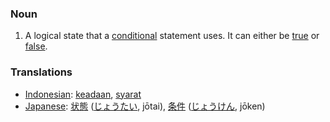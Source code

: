 === Noun ===
#A logical state that a [[conditional]] statement uses.  It can either be [[true]] or [[false]].

=== Translations ===
*[[Indonesian]]: [[ada|keadaan]], [[syarat]]
*[[Japanese]]: [[状態]] ([[じょうたい]], jōtai), [[条件]] ([[じょうけん]], jōken)